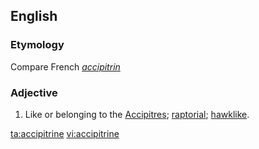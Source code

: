 ==English==

===Etymology===
Compare French ''[[accipitrin]]''

===Adjective===
{{infl|en|adjective}}

# {{Zoölogy}} Like or belonging to the [[accipitres|Accipitres]]; [[raptorial]]; [[hawklike]].

[[ta:accipitrine]]
[[vi:accipitrine]]